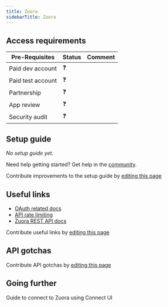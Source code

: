 ```yaml
---
title: Zuora
sidebarTitle: Zuora
---
```



<Overview />
<PreBuiltTooling />
<PreBuiltUseCases />

## Access requirements
| Pre-Requisites | Status | Comment|
| - | - | - |
| Paid dev account | ❓ |  |
| Paid test account | ❓ |  |
| Partnership | ❓ | |
| App review | ❓ |  |
| Security audit | ❓ | |


## Setup guide

_No setup guide yet._

<Tip>Need help getting started? Get help in the [community](https://nango.dev/slack).</Tip>

<Note>Contribute improvements to the setup guide by [editing this page](https://github.com/nangohq/nango/tree/master/docs/integrations/all/zuora.mdx)</Note>


## Useful links

-   [OAuth related docs](https://developer.zuora.com/v1-api-reference/api/operation/createToken/)
-   [API rate limiting](https://developer.zuora.com/docs/guides/rate-limits/)
-   [Zuora REST API docs](https://developer.zuora.com/v1-api-reference/api/overview/)

<Note>Contribute useful links by [editing this page](https://github.com/nangohq/nango/tree/master/docs/integrations/all/zuora.mdx)</Note>

## API gotchas

<Note>Contribute API gotchas by [editing this page](https://github.com/nangohq/nango/tree/master/docs/integrations/all/zuora.mdx)</Note>

## Going further

<Card title="Connect to Zuora" icon="link" href="/integrations/all/zuora/connect" horizontal>
  Guide to connect to Zuora using Connect UI
</Card>

